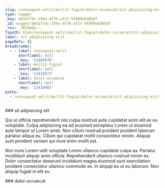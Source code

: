 ```yaml
---
slug: /consequat-velit/mollit-fugiat/dolor-occaecat/sit-adipisicing-elit
type: nugget
_key: a63a77dc-156e-4f76-af2f-9f008e6d85d7
_id: nugget/a63a77dc-156e-4f76-af2f-9f008e6d85d7
_rev: _iKCEm6q--_
fspath: blah/consequat-velit/mollit-fugiat/dolor-occaecat/sit-adipisicing-elit.md
label: sit adipisicing elit
pageRefs: {}
breadcrumbs:
  - - label: consequat-velit
      shortlabel: null
      _key: '12409970'
    - label: mollit-fugiat
      shortlabel: null
      _key: '12410373'
    - label: dolor-occaecat
      shortlabel: null
      _key: '12410403'
paths:
  - /consequat-velit/mollit-fugiat/dolor-occaecat/sit-adipisicing-elit
---
```


<NuggetArea>
<Nugget slug="/consequat-velit/mollit-fugiat/dolor-occaecat/sit-adipisicing-elit" type="nugget" _key="a63a77dc-156e-4f76-af2f-9f008e6d85d7" _id="nugget/a63a77dc-156e-4f76-af2f-9f008e6d85d7" _rev="_iKCEm6q--_" fspath="blah/consequat-velit/mollit-fugiat/dolor-occaecat/sit-adipisicing-elit.md" label="sit adipisicing elit" paths="/consequat-velit/mollit-fugiat/dolor-occaecat/sit-adipisicing-elit">
<NuggetBody>
### sit adipisicing elit

Qui ut officia reprehenderit nisi culpa nostrud aute cupidatat anim elit ex eu voluptate. Culpa adipisicing ea ad eiusmod excepteur Lorem ut eiusmod aute tempor ut Lorem amet. Non cillum nostrud proident proident laborum pariatur aliqua eu. Cillum qui cupidatat mollit consectetur minim. Aliquip sunt proident veniam qui irure enim mollit est.

Non irure Lorem velit voluptate Lorem ullamco cupidatat culpa ea. Pariatur incididunt aliquip anim officia. Reprehenderit ullamco nostrud minim ex. Dolor consectetur deserunt incididunt magna eiusmod sunt exercitation proident consectetur ullamco commodo ex. In aliquip eu ut eu laborum. Non aliquip fugiat in elit ex.

</NuggetBody>
<Breadcrumbs>
<Crumbs>
<Crumb _key="12409970" label="consequat-velit" /><Crumb _key="12410373" label="mollit-fugiat" /><Crumb _key="12410403" label="dolor-occaecat" />
</Crumbs>
</Breadcrumbs>
</Nugget>

<NuggetsInbound>
</NuggetsInbound>
<NuggetsOutbound>
</NuggetsOutbound>
</NuggetArea>
<PassagesInbound>
<Passage direction="inbound" type="passage" _key="12410403" _id="passage/12410403" _rev="_iKCEm6m--_" label="dolor-occaecat" passage="dolor-occaecat" fspath="blah/consequat-velit/mollit-fugiat/dolor-occaecat" paths="/consequat-velit/mollit-fugiat/dolor-occaecat" slug="/consequat-velit/mollit-fugiat/dolor-occaecat">
<NuggetBody>
### dolor-occaecat

</NuggetBody>
<Breadcrumbs>
<Crumbs>
<Crumb _key="12409970" label="consequat-velit" /><Crumb _key="12410373" label="mollit-fugiat" />
</Crumbs>
</Breadcrumbs>
</Passage>

</PassagesInbound>
<PassagesOutbound>
</PassagesOutbound>
